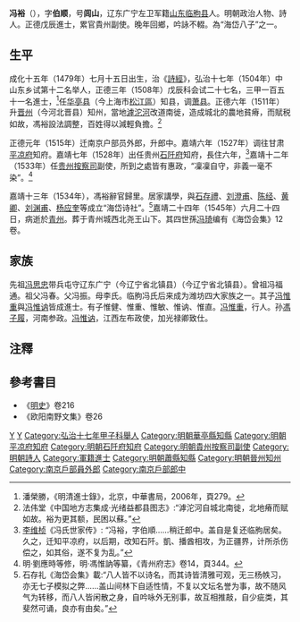 {{明清人物信息框
| 姓名 = 馮裕
| 原名 =
| 圖片名稱 = 
| 圖片大小 = 220px
| 圖片說明 = 
| 最高職務 = 貴州按察司副使
| 最高散阶 =
| 國家 = 大明
| 爵位 =
| 籍貫 = [[山東|山東]][[臨朐縣|臨朐縣]]<br>廣寧左衛軍籍
| 族裔 = 漢族
| 旗籍 = 
| 字號 = 字伯順，號閭山
| 室名 = 
| 諡號 = 
| 出生日期 = 成化十五年（1479年）七月十五日
| 出生地點 = 
| 逝世日期 = 嘉靖二十四年（1545年）六月二十四日
| 逝世地點 = 
| 墓葬 =
| 配偶 =娶伏氏
| 親屬 = 
| 出身 = 
*弘治十七年（1504年）甲子科舉人
*正德三年（1508年）戊辰科同進士出身
| 經歷 = 
| 著作 =
}}
'''冯裕'''（{{bd|1479年||1545年|catIdx=F冯}}），字'''伯顺'''，号'''闾山'''，辽东广宁左卫军籍[[山东|山东]][[临朐县|临朐县]]人。明朝政治人物、詩人。正德戊辰進士，累官貴州副使。晚年回鄉，吟詠不輟。為“海岱八子”之一。

==生平==
成化十五年（1479年）七月十五日出生，治《[[詩經|詩經]]》，弘治十七年（1504年）中山东乡试第十二名举人，正德三年（1508年）戊辰科会试二十七名，三甲一百五十一名進士，<ref>潘榮勝，《明清進士錄》，北京，中華書局，2006年，頁279。</ref>任[[华亭县|华亭县]]（今上海市[[松江區|松江區]]）知县，调[[萧县|萧县]]。正德六年（1511年）升[[晋州|晋州]]（今河北晋县）知州，當地[[滹沱河|滹沱河]]改道南徙，造成城北的農地貧瘠，而賦税如故，馮裕設法調整，百姓得以減輕負擔。<ref>法伟堂《中国地方志集成·光绪益都县图志》:“滹沱河自城北南徙，北地瘠而赋如故。裕为更其额，民困以蘇。”</ref>

正德元年（1515年）迁南京户部员外郎，升郎中。嘉靖六年（1527年）调往甘肃[[平凉府|平凉府]]知府。嘉靖七年（1528年）出任贵州[[石阡府|石阡府]]知府，長住六年，<ref>[[李维桢|李维桢]]《冯氏世家传》: “冯裕，字伯順……稍迁郎中。盖自是复还临朐居矣。久之，迁知平凉府，以后期，改知石阡。凱、播酋相攻，为正疆界，计所杀伤偿之，如其俗，遂不复为乱。”</ref>嘉靖十二年（1533年）任[[贵州|贵州]][[按察司|按察司]]副使，所到之處皆有惠政，“凜凜自守，非義一毫不染”。<ref>明‧劉應時等修，明‧馮惟訥等纂，《青州府志》卷14，頁344。</ref>

嘉靖十三年（1534年），馮裕辭官歸里。居家講學，與[[石存禮|石存禮]]、[[刘澄甫|刘澄甫]]、[[陈经|陈经]]、[[黄卿|黄卿]]、[[刘渊甫|刘渊甫]]、[[杨应奎|杨应奎]]等成立“海岱诗社”。<ref>石存礼《海岱会集》載:“八人皆不以诗名，而其诗皆清雅可观，无三杨帙习，亦无七子模拟之弊……盖山间林下自适性情，不复以文坛名誉为事，故不随风气为转移，而八人皆闲散之身，自吟咏外无别事，故互相推敲，自少疵类，其斐然可诵，良亦有由矣。”</ref>嘉靖二十四年（1545年）六月二十四日，病逝於[[青州|青州]]。葬于青州城西北尧王山下。其四世孫[[冯琦|冯琦]]编有《海岱会集》12卷。

==家族==
先祖[[冯思忠|冯思忠]]带兵屯守辽东广宁（今辽宁省北镇县）（今辽宁省北镇县）。曾祖冯福通。祖父冯春。父冯振。母李氏。临朐冯氏后来成为潍坊四大家族之一。其子[[冯惟重|冯惟重]]與[[冯惟讷|冯惟讷]]皆成進士。有子惟健、惟重、惟敏、惟讷、惟直。[[冯惟重|冯惟重]]，行人。孙[[馮子履|馮子履]]，河南参政。[[冯惟讷|冯惟讷]]，江西左布政使，加光禄卿致仕。

== 注釋 ==
{{reflist}}

== 參考書目 ==
*《[[明史|明史]]》卷216
*《欧阳南野文集》卷26

{{start box}}
{{s-off}}
{{succession box|[[陳祥_(弘治進士)|陈祥]]|[[张仲贤|张仲贤]]|[[华亭县|华亭县]][[知县|知县]]|1509年－1512年}}
{{end box}}
{{並稱|海岱八子|[[石存禮|石存禮]] - [[藍田_(嘉靖進士)|藍　田]] - [[馮裕|馮　裕]] - [[劉澄甫|劉澄甫]] - [[陳經|陳　經]] - [[黃卿|黃　卿]] - [[劉淵甫|劉淵甫]] - [[楊應奎_(正德進士)|楊應奎]]}}
{{正德三年戊辰科殿試金榜}}
{{馮裕家族}}

{{Authority control}}

{{DEFAULTSORT:Feng馮}}
[[Category:臨朐馮氏|Y]]
[[Category:馮姓|Y]]
[[Category:弘治十七年甲子科舉人|Category:弘治十七年甲子科舉人]]
[[Category:明朝華亭縣知縣|Category:明朝華亭縣知縣]]
[[Category:明朝平凉府知府|Category:明朝平凉府知府]]
[[Category:明朝石阡府知府|Category:明朝石阡府知府]]
[[Category:明朝貴州按察司副使|Category:明朝貴州按察司副使]]
[[Category:明朝詩人|Category:明朝詩人]]
[[Category:軍籍進士|Category:軍籍進士]]
[[Category:明朝蕭縣知縣|Category:明朝蕭縣知縣]]
[[Category:明朝晉州知州|Category:明朝晉州知州]]
[[Category:南京戶部員外郎|Category:南京戶部員外郎]]
[[Category:南京戶部郎中|Category:南京戶部郎中]]